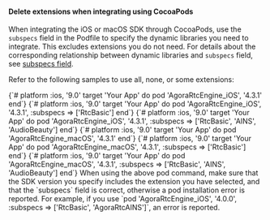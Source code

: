 
#### Delete extensions when integrating using CocoaPods

When integrating the iOS or macOS SDK through CocoaPods, use the `subspecs` field in the Podfile to specify the dynamic libraries you need to integrate. This excludes extensions you do not need. For details about the corresponding relationship between dynamic libraries and `subspecs` field, see [subspecs field](#subspecs-field).

Refer to the following samples to use all, none, or some extensions:

<PlatformWrapper platform="ios">
<Tabs>
<TabItem value="all" label="Use all extensions" default>
<CodeBlock language="ruby" >
{`# platform :ios, '9.0'
target 'Your App' do
    pod 'AgoraRtcEngine_iOS', '4.3.1'
end`}
</CodeBlock>
</TabItem>

<TabItem value="none" label="Don't use any extension" default>
<CodeBlock language="ruby" >
{`# platform :ios, '9.0'
target 'Your App' do
    pod 'AgoraRtcEngine_iOS', '4.3.1', :subspecs => ['RtcBasic']
end`}
</CodeBlock>
</TabItem>
<TabItem value="some" label="Use some extensions" default>
<CodeBlock language="ruby" >
{`# platform :ios, '9.0'
target 'Your App' do
    pod 'AgoraRtcEngine_iOS', '4.3.1', :subspecs => ['RtcBasic', 'AINS', 'AudioBeauty']
end`}
</CodeBlock>
</TabItem>
</Tabs>
</PlatformWrapper>

<PlatformWrapper platform="macos">
<Tabs>
<TabItem value="all" label="Use all extensions" default>
<CodeBlock language="ruby" >
{`# platform :ios, '9.0'
target 'Your App' do
    pod 'AgoraRtcEngine_macOS', '4.3.1'
end`}
</CodeBlock>
</TabItem>

<TabItem value="none" label="Don't use any extension" default>
<CodeBlock language="ruby" >
{`# platform :ios, '9.0'
target 'Your App' do
    pod 'AgoraRtcEngine_macOS', '4.3.1', :subspecs => ['RtcBasic']
end`}
</CodeBlock>
</TabItem>
<TabItem value="some" label="Use some extensions" default>
<CodeBlock language="ruby" >
{`# platform :ios, '9.0'
target 'Your App' do
    pod 'AgoraRtcEngine_macOS', '4.3.1', :subspecs => ['RtcBasic', 'AINS', 'AudioBeauty']
end`}
</CodeBlock>
</TabItem>
</Tabs>
</PlatformWrapper>


<Admonition type="caution" title="info">
When using the above pod command, make sure that the SDK version you specify includes the extension you have selected, and that the `subspecs` field is correct, otherwise a pod installation error is reported. For example, if you use `pod 'AgoraRtcEngine_iOS', '4.0.0', :subspecs => ['RtcBasic', 'AgoraRtcAINS']`, an error is reported.
</Admonition>

